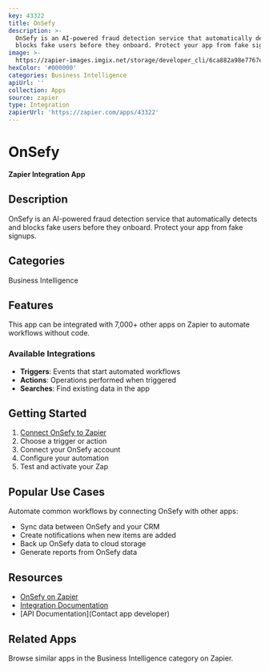 ```yaml
---
key: 43322
title: OnSefy
description: >-
  OnSefy is an AI-powered fraud detection service that automatically detects and
  blocks fake users before they onboard. Protect your app from fake signups.
image: >-
  https://zapier-images.imgix.net/storage/developer_cli/6ca882a98e7767e7966c1122684f745d.png?auto=format%2Ccompress&ixlib=python-3.0.0&q=50
hexColor: '#000000'
categories: Business Intelligence
apiUrl: ''
collection: Apps
source: zapier
type: Integration
zapierUrl: 'https://zapier.com/apps/43322'
---
```

# OnSefy

**Zapier Integration App**

## Description

OnSefy is an AI-powered fraud detection service that automatically detects and blocks fake users before they onboard. Protect your app from fake signups.

## Categories

Business Intelligence

## Features

This app can be integrated with 7,000+ other apps on Zapier to automate workflows without code.

### Available Integrations

- **Triggers**: Events that start automated workflows
- **Actions**: Operations performed when triggered
- **Searches**: Find existing data in the app

## Getting Started

1. [Connect OnSefy to Zapier](https://zapier.com/apps/43322)
2. Choose a trigger or action
3. Connect your OnSefy account
4. Configure your automation
5. Test and activate your Zap

## Popular Use Cases

Automate common workflows by connecting OnSefy with other apps:

- Sync data between OnSefy and your CRM
- Create notifications when new items are added
- Back up OnSefy data to cloud storage
- Generate reports from OnSefy data

## Resources

- [OnSefy on Zapier](https://zapier.com/apps/43322)
- [Integration Documentation](https://zapier.com/apps/43322/integrations)
- [API Documentation](Contact app developer)

## Related Apps

Browse similar apps in the Business Intelligence category on Zapier.

